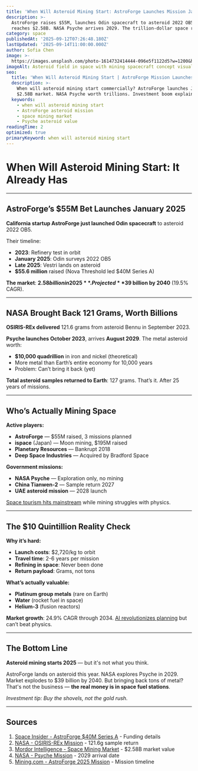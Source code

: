 ```yaml
---
title: 'When Will Asteroid Mining Start: AstroForge Launches Mission January 2025'
description: >-
  AstroForge raises $55M, launches Odin spacecraft to asteroid 2022 OB5. Market 
  reaches $2.58B. NASA Psyche arrives 2029. The trillion-dollar space race begins.
category: space
publishedAt: '2025-09-12T07:26:48.180Z'
lastUpdated: '2025-09-14T11:00:00.000Z'
author: Sofia Chen
image: >-
  https://images.unsplash.com/photo-1614732414444-096e5f1122d5?w=1200&h=630&fit=crop
imageAlt: Asteroid field in space with mining spacecraft concept visualization
seo:
  title: 'When Will Asteroid Mining Start | AstroForge Mission Launches 2025'
  description: >-
    When will asteroid mining start commercially? AstroForge launches January 2025. 
    $2.58B market. NASA Psyche worth trillions. Investment boom explained.
  keywords:
    - when will asteroid mining start
    - AstroForge asteroid mission
    - space mining market
    - Psyche asteroid value
readingTime: 2
optimized: true
primaryKeyword: when will asteroid mining start
---
```

# When Will Asteroid Mining Start: It Already Has

---

## AstroForge’s $55M Bet Launches January 2025

**California startup AstroForge just launched Odin spacecraft** to asteroid 2022 OB5.

Their timeline:
- **2023**: Refinery test in orbit
- **January 2025**: Odin surveys 2022 OB5
- **Late 2025**: Vestri lands on asteroid
- **$55.6 million** raised (Nova Threshold led $40M Series A)

**The market**: **$2.58 billion in 2025**. Projected **$39 billion by 2040** (19.5% CAGR).

---

## NASA Brought Back 121 Grams, Worth Billions

**OSIRIS-REx delivered** 121.6 grams from asteroid Bennu in September 2023.

**Psyche launches October 2023**, arrives **August 2029**. The metal asteroid worth:
- **$10,000 quadrillion** in iron and nickel (theoretical)
- More metal than Earth’s entire economy for 10,000 years
- Problem: Can’t bring it back (yet)

**Total asteroid samples returned to Earth**: 127 grams. That’s it. After 25 years of missions.

---

## Who’s Actually Mining Space

**Active players:**
- **AstroForge** — $55M raised, 3 missions planned
- **ispace** (Japan) — Moon mining, $195M raised
- **Planetary Resources** — Bankrupt 2018
- **Deep Space Industries** — Acquired by Bradford Space

**Government missions:**
- **NASA Psyche** — Exploration only, no mining
- **China Tianwen-2** — Sample return 2027
- **UAE asteroid mission** — 2028 launch

[Space tourism hits mainstream](/space/space-tourism-reaches-mainstream) while mining struggles with physics.

---

## The $10 Quintillion Reality Check

**Why it’s hard:**
- **Launch costs**: $2,720/kg to orbit
- **Travel time**: 2-6 years per mission
- **Refining in space**: Never been done
- **Return payload**: Grams, not tons

**What’s actually valuable:**
- **Platinum group metals** (rare on Earth)
- **Water** (rocket fuel in space)
- **Helium-3** (fusion reactors)

**Market growth**: 24.9% CAGR through 2034. [AI revolutionizes planning](/technology/ai-agents-revolution-13-billion-market-taking-over-2025) but can’t beat physics.

---

## The Bottom Line

**Asteroid mining starts 2025** — but it's not what you think.

AstroForge lands on asteroid this year. NASA explores Psyche in 2029. Market explodes to $39 billion by 2040. But bringing back tons of metal? That's not the business — **the real money is in space fuel stations**.

*Investment tip: Buy the shovels, not the gold rush.*

---

## Sources

1. [Space Insider - AstroForge $40M Series A](https://spaceinsider.tech/2024/08/20/astroforge-secures-40m-series-a-funding-for-pioneering-asteroid-mining-mission/) - Funding details
2. [NASA - OSIRIS-REx Mission](https://science.nasa.gov/mission/osiris-rex/) - 121.6g sample return
3. [Mordor Intelligence - Space Mining Market](https://www.mordorintelligence.com/industry-reports/space-mining-market-industry) - $2.58B market value
4. [NASA - Psyche Mission](https://science.nasa.gov/mission/psyche/) - 2029 arrival date
5. [Mining.com - AstroForge 2025 Mission](https://www.mining.com/asteroid-miner-astroforge-readies-third-mission-for-2025/) - Mission timeline
